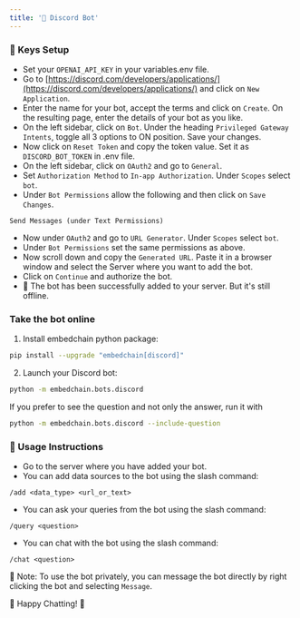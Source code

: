 ```yaml
---
title: '🤖 Discord Bot'
---
```


### 🔑 Keys Setup

- Set your `OPENAI_API_KEY` in your variables.env file.
- Go to [https://discord.com/developers/applications/](https://discord.com/developers/applications/) and click on `New Application`.
- Enter the name for your bot, accept the terms and click on `Create`. On the resulting page, enter the details of your bot as you like.
- On the left sidebar, click on `Bot`. Under the heading `Privileged Gateway Intents`, toggle all 3 options to ON position. Save your changes.
- Now click on `Reset Token` and copy the token value. Set it as `DISCORD_BOT_TOKEN` in .env file.
- On the left sidebar, click on `OAuth2` and go to `General`.
- Set `Authorization Method` to `In-app Authorization`. Under `Scopes` select `bot`.
- Under `Bot Permissions` allow the following and then click on `Save Changes`.
```text
Send Messages (under Text Permissions)
```
- Now under `OAuth2` and go to `URL Generator`. Under `Scopes` select `bot`.
- Under `Bot Permissions` set the same permissions as above.
- Now scroll down and copy the `Generated URL`. Paste it in a browser window and select the Server where you want to add the bot.
- Click on `Continue` and authorize the bot.
- 🎉 The bot has been successfully added to your server. But it's still offline.

### Take the bot online

1. Install embedchain python package:

```bash
pip install --upgrade "embedchain[discord]"
```

2. Launch your Discord bot:


```bash
python -m embedchain.bots.discord
```

If you prefer to see the question and not only the answer, run it with

```bash
python -m embedchain.bots.discord --include-question
```

### 🚀 Usage Instructions

- Go to the server where you have added your bot.
- You can add data sources to the bot using the slash command:
```text
/add <data_type> <url_or_text>
```
- You can ask your queries from the bot using the slash command:
```text
/query <question>
```
- You can chat with the bot using the slash command:
```text
/chat <question>
```
📝 Note: To use the bot privately, you can message the bot directly by right clicking the bot and selecting `Message`.

🎉 Happy Chatting! 🎉
